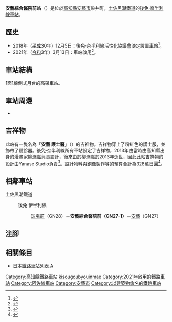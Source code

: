 {{NoteTA|G1=Transport
|T=zh-hans:安藝綜合醫院前站;zh-hk:安藝綜合醫院前站;zh-tw:安藝綜合醫院前車站;
|1=zh-hans:安藝綜合醫院前站;zh-hk:安藝綜合醫院前站;zh-tw:安藝綜合醫院前車站;
}}
{{Infobox station
|公司色 = #00bfff
|站名 = 安藝綜合醫院前
|圖片 = あき総合病院前駅駅舎.jpg
|圖片說明 = 
|日文原名 = あき総合病院前
|平假名 = あきそうごうびょういんまえ
|羅馬拼音 = 
|副站名 = 
|電報略號 = 
|所在地 = {{JPN}}[[高知縣|高知縣]][[安藝市|安藝市]]染井町
|座標 = {{coord|33|30|15.8|N|133|53|51.7|E|type:railwaystation_region:JP-24|display=inline,title}}
|車站構造 = 高架車站
|月台配置 = 1面1線
|啟用年月日 = 2021年（[[令和|令和]]3年）3月13日
|廢站年月日 = 
|乘客人數 = 
|上下車人次 = 
|統計年度 = 
|轉車 = 
|全寬備註 = [[無人車站|無人車站]]
|adjacent = {{Adjacent stations|system=土佐黑潮鐵道|line=GN|left=球場前|right=安藝|note-left=GN28|note-mid={{車站編號c|#a5aeb4|GN27-1}}<br>距離[[後免站|後免]]26.8km|note-right=GN27}}
}}
'''安藝綜合醫院前站'''（{{jpn|j=あき総合病院前駅|hg=あきそうごうびょういんまええき|rm=Aki sōgō Byōinmae eki|f=y}}）是位於[[高知縣|高知縣]][[安藝市|安藝市]]染井町，[[土佐黑潮鐵道|土佐黑潮鐵道]]的[[後免·奈半利線|後免·奈半利線]][[鐵路車站|車站]]。

== 歷史 ==
* 2018年（[[平成|平成]]30年）12月5日：後免·奈半利線活性化協議會決定設置車站<ref>{{Cite news|url=https://www.kochinews.co.jp/article/237094/|archiveurl=https://web.archive.org/web/20190329223417/https://www.kochinews.co.jp/article/237094/|title=高知県のごめん･なはり線新駅設置決定 あき病院前2021年開業|newspaper=高知新聞|date=2018-12-06|accessdate=2021-01-15|archivedate=2019-03-29|language=ja|dead-url=no}}</ref>。
* 2021年（[[令和|令和]]3年）3月13日：車站啟用<ref name="press20201218">{{Cite press release|url=https://b69acbbf-5e50-4f0d-9125-dbaad1609c12.filesusr.com/ugd/06d37b_8a0fcb64e412409a81145acc39c18940.pdf|archiveurl=https://web.archive.org/web/20201218204951/https://b69acbbf-5e50-4f0d-9125-dbaad1609c12.filesusr.com/ugd/06d37b_8a0fcb64e412409a81145acc39c18940.pdf|format=PDF|language=ja|title=2021年3月ダイヤ改正について|publisher=土佐くろしお鉄道|date=2020-12-18|accessdate=2021-01-15|archivedate=2020-12-18|dead-url=no}}</ref>。
== 車站結構 ==
1面1線側式月台的高架車站。
== 車站周邊 ==
* {{Translink|ja|高知県立あき総合病院|高知縣立安藝綜合醫院}}

== 吉祥物 ==
此站有一隻名為「'''安藝 護士醫'''」（{{jpn|j=あき ナースちゃん}}）的吉祥物。吉祥物穿上了粉紅色的護士服，並飾帶了聽診器。後免·奈半利線所有車站設定了吉祥物，2013年由當時由高知縣出身的漫畫家[[柳瀨嵩|柳瀨嵩]]負責設計，後來由於柳瀨嵩於2013年逝世，因此此站吉祥物的設計由Yanase Studio負責<ref name="kochinews20201107">{{Cite news|url=https://www.kochinews.co.jp/article/411702/|archiveurl=https://web.archive.org/web/20201122010816/https://www.kochinews.co.jp/article/411702/|title=ごめん・なはり線の新キャラ｢あき ナースちゃん｣に決定|newspaper=高知新聞|date=2020-11-07|accessdate=2021-01-15|archivedate=2020-11-22|language=ja|dead-url=no}}</ref>。設計物料與銅像製作等的預算合計為328萬日圓<ref name="kochinews20200729">{{Cite news|url=https://www.kochinews.co.jp/article/385353/|archiveurl=https://web.archive.org/web/20210115074123/https://www.kochinews.co.jp/article/385353/|title=ごめんなはり線に新キャラ 新駅｢あき総合病院前駅｣に21体目|newspaper=高知新聞|date=2020-07-29|accessdate=2021-01-15|archivedate=2021-01-15|language=ja|dead-url=no}}</ref>。

== 相鄰車站 ==
; 土佐黑潮鐵道
: {{Color|#a5aeb4|■}}後免·伊半利線
:: [[球場前站_(高知縣)|球場前]]（GN28）－'''安藝綜合醫院前（GN27-1）'''－[[安藝站|安藝]]（GN27）

== 注腳 ==
{{Reflist}}
== 相關條目 ==
* [[日本鐵路車站列表_A|日本鐵路車站列表 A]]
{{阿佐線}}
{{DEFAULTSORT:Aki General Hospital}}
[[Category:高知縣鐵路車站|Category:高知縣鐵路車站]]
[[Category:日本鐵路車站_A|kisougoubyouinmae]]
[[Category:2021年啟用的鐵路車站|Category:2021年啟用的鐵路車站]]
[[Category:阿佐線車站|Category:阿佐線車站]]
[[Category:安藝市|Category:安藝市]]
[[Category:以建築物命名的鐵路車站|Category:以建築物命名的鐵路車站]]